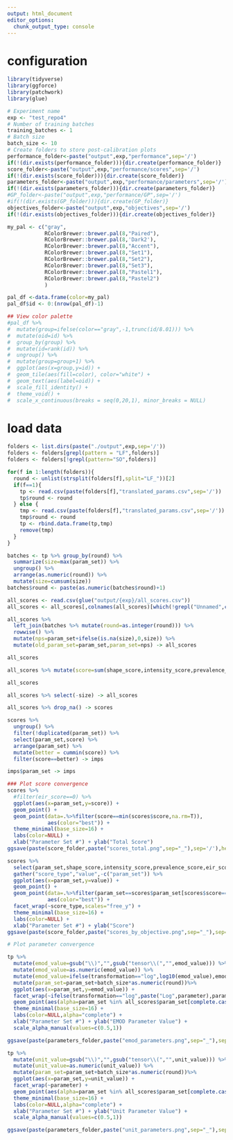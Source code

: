 ```yaml
---
output: html_document
editor_options: 
  chunk_output_type: console
---
```


# configuration

```r
library(tidyverse)
library(ggforce)
library(patchwork)
library(glue)

# Experiment name
exp <- "test_repo4"
# Number of training batches
training_batches <- 1
# Batch size
batch_size <- 10
# Create folders to store post-calibration plots
performance_folder<-paste("output",exp,"performance",sep='/')
if(!(dir.exists(performance_folder))){dir.create(performance_folder)}
score_folder<-paste("output",exp,"performance/scores",sep='/')
if(!(dir.exists(score_folder))){dir.create(score_folder)}
parameters_folder<-paste("output",exp,"performance/parameters",sep='/')
if(!(dir.exists(parameters_folder))){dir.create(parameters_folder)}
#GP_folder<-paste("output",exp,"performance/GP",sep='/')
#if(!(dir.exists(GP_folder))){dir.create(GP_folder)}
objectives_folder<-paste("output",exp,"objectives",sep='/')
if(!(dir.exists(objectives_folder))){dir.create(objectives_folder)}

my_pal <- c("gray",
            RColorBrewer::brewer.pal(8,"Paired"),
            RColorBrewer::brewer.pal(8,'Dark2'),
            RColorBrewer::brewer.pal(8,"Accent"),
            RColorBrewer::brewer.pal(8,"Set1"),
            RColorBrewer::brewer.pal(8,"Set2"),
            RColorBrewer::brewer.pal(8,"Set3"),
            RColorBrewer::brewer.pal(8,"Pastel1"),
            RColorBrewer::brewer.pal(8,"Pastel2")
            )

pal_df <-data.frame(color=my_pal)
pal_df$id <- 0:(nrow(pal_df)-1)

## View color palette
#pal_df %>%
#  mutate(group=ifelse(color=="gray",-1,trunc(id/8.01))) %>%
#  mutate(oid=id) %>%
#  group_by(group) %>%
#  mutate(id=rank(id)) %>%
#  ungroup() %>%
#  mutate(group=group+1) %>%
#  ggplot(aes(x=group,y=id)) +
#  geom_tile(aes(fill=color), color="white") +
#  geom_text(aes(label=oid)) +
#  scale_fill_identity() +
#  theme_void() +
#  scale_x_continuous(breaks = seq(0,20,1), minor_breaks = NULL)
```

# load data
```r

folders <- list.dirs(paste("./output",exp,sep='/'))
folders <- folders[grepl(pattern = "LF",folders)]
folders <- folders[!grepl(pattern="SO",folders)]

for(f in 1:length(folders)){
  round <- unlist(strsplit(folders[f],split="LF_"))[2]
  if(f==1){
    tp <- read.csv(paste(folders[f],"translated_params.csv",sep='/'))
    tp$round <- round
  } else {
    tmp <- read.csv(paste(folders[f],"translated_params.csv",sep='/'))
    tmp$round <- round
    tp <- rbind.data.frame(tp,tmp)
    remove(tmp)
  }
}

batches <- tp %>% group_by(round) %>%
  summarize(size=max(param_set)) %>%
  ungroup() %>%
  arrange(as.numeric(round)) %>%
  mutate(size=cumsum(size))
batches$round <- paste(as.numeric(batches$round)+1)

all_scores <- read.csv(glue("output/{exp}/all_scores.csv"))
all_scores <- all_scores[,colnames(all_scores)[which(!grepl("Unnamed",colnames(all_scores)))]]

all_scores %>% 
  left_join(batches %>% mutate(round=as.integer(round))) %>%
  rowwise() %>%
  mutate(nps=param_set+ifelse(is.na(size),0,size)) %>%
  mutate(old_param_set=param_set,param_set=nps) -> all_scores

all_scores

all_scores %>% mutate(score=sum(shape_score,intensity_score,prevalence_score,eir_score)) -> all_scores

all_scores

all_scores %>% select(-size) -> all_scores

all_scores %>% drop_na() -> scores

scores %>% 
  ungroup() %>%
  filter(!duplicated(param_set)) %>%
  select(param_set,score) %>%
  arrange(param_set) %>%
  mutate(better = cummin(score)) %>%
  filter(score==better) -> imps

imps$param_set -> imps

```


```r
### Plot score convergence
scores %>%
  #filter(eir_score==0) %>%
  ggplot(aes(x=param_set,y=score)) +
  geom_point() + 
  geom_point(data=.%>%filter(score==min(scores$score,na.rm=T)),
             aes(color="best")) +
  theme_minimal(base_size=16) +
  labs(color=NULL) +
  xlab("Parameter Set #") + ylab("Total Score")
ggsave(paste(score_folder,paste("scores_total.png",sep="_"),sep='/'),height = 8,width=8)

scores %>%
  select(param_set,shape_score,intensity_score,prevalence_score,eir_score) %>%
  gather("score_type","value",-c("param_set")) %>%
  ggplot(aes(x=param_set,y=value)) +
  geom_point() +
  geom_point(data=.%>%filter(param_set==scores$param_set[scores$score==min(scores$score,na.rm=T)]),
             aes(color="best")) +
  facet_wrap(~score_type,scales="free_y") +
  theme_minimal(base_size=16) +
  labs(color=NULL) +
  xlab("Parameter Set #") + ylab("Score")
ggsave(paste(score_folder,paste("scores_by_objective.png",sep="_"),sep='/'),height = 8,width=8)

# Plot parameter convergence

tp %>%
  mutate(emod_value=gsub("\\)","",gsub("tensor\\(","",emod_value))) %>%
  mutate(emod_value=as.numeric(emod_value)) %>%
  mutate(emod_value=ifelse(transformation=="log",log10(emod_value),emod_value)) %>%
  mutate(param_set=param_set+batch_size*as.numeric(round))%>%
  ggplot(aes(x=param_set,y=emod_value)) +
  facet_wrap(~ifelse(transformation=="log",paste("Log",parameter),parameter))  +
  geom_point(aes(alpha=param_set %in% all_scores$param_set[complete.cases(all_scores)])) +
  theme_minimal(base_size=16) +
  labs(color=NULL,alpha="complete") +
  xlab("Parameter Set #") + ylab("EMOD Parameter Value") +
  scale_alpha_manual(values=c(0.5,1))

ggsave(paste(parameters_folder,paste("emod_parameters.png",sep="_"),sep='/'),height = 8,width=8)

tp %>%
  mutate(unit_value=gsub("\\)","",gsub("tensor\\(","",unit_value))) %>%
  mutate(unit_value=as.numeric(unit_value)) %>%
  mutate(param_set=param_set+batch_size*as.numeric(round))%>%
  ggplot(aes(x=param_set,y=unit_value)) +
  facet_wrap(~parameter) +
  geom_point(aes(alpha=param_set %in% all_scores$param_set[complete.cases(all_scores)])) +
  theme_minimal(base_size=16) +
  labs(color=NULL,alpha="complete") +
  xlab("Parameter Set #") + ylab("Unit Parameter Value") +
  scale_alpha_manual(values=c(0.5,1))

ggsave(paste(parameters_folder,paste("unit_parameters.png",sep="_"),sep='/'),height = 8,width=8)

```

